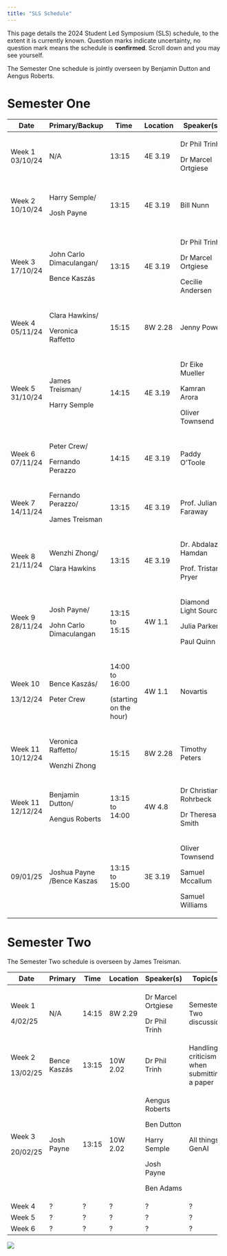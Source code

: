 ```yaml
---
title: "SLS Schedule"
---
```


This page details the 2024 Student Led Symposium (SLS) schedule, to the extent it is currently known. Question marks indicate uncertainty, no question mark means the schedule is **confirmed**. Scroll down and you may see yourself.

The Semester One schedule is jointly overseen by Benjamin Dutton and Aengus Roberts.

# Semester One

+------------------+----------------------------+------------------------+----------+-----------------------+---------------------------------------+
| Date             | Primary/Backup             | Time                   | Location | Speaker(s)            | Topic(s)                              |
+==================+============================+========================+==========+=======================+=======================================+
| Week 1 03/10/24  | N/A                        | 13:15                  | 4E 3.19  | Dr Phil Trinh         | Introduction to SLS.                  |
|                  |                            |                        |          |                       |                                       |
|                  |                            |                        |          | Dr Marcel Ortgiese    |                                       |
+------------------+----------------------------+------------------------+----------+-----------------------+---------------------------------------+
| Week 2 10/10/24  | Harry Semple/              | 13:15                  | 4E 3.19  | Bill Nunn             | Basic Git and GitHub.                 |
|                  |                            |                        |          |                       |                                       |
|                  | Josh Payne                 |                        |          |                       | A website.                            |
+------------------+----------------------------+------------------------+----------+-----------------------+---------------------------------------+
| Week 3 17/10/24  | John Carlo Dimaculangan/   | 13:15                  | 4E 3.19  | Dr Phil Trinh         | Life as a PhD Student.                |
|                  |                            |                        |          |                       |                                       |
|                  | Bence Kaszás               |                        |          | Dr Marcel Ortgiese    | Software/Literature tools.            |
|                  |                            |                        |          |                       |                                       |
|                  |                            |                        |          | Cecilie Andersen      | Time Management.                      |
+------------------+----------------------------+------------------------+----------+-----------------------+---------------------------------------+
| Week 4 05/11/24  | Clara Hawkins/             | 15:15                  | 8W 2.28  | Jenny Power           | How to give a good talk.              |
|                  |                            |                        |          |                       |                                       |
|                  | Veronica Raffetto          |                        |          |                       |                                       |
+------------------+----------------------------+------------------------+----------+-----------------------+---------------------------------------+
| Week 5 31/10/24  | James Treisman/            | 14:15                  | 4E 3.19  | Dr Eike Mueller       | HPC demonstration.                    |
|                  |                            |                        |          |                       |                                       |
|                  | Harry Semple               |                        |          | Kamran Arora          |                                       |
|                  |                            |                        |          |                       |                                       |
|                  |                            |                        |          | Oliver Townsend       |                                       |
+------------------+----------------------------+------------------------+----------+-----------------------+---------------------------------------+
| Week 6 07/11/24  | Peter Crew/                | 14:15                  | 4E 3.19  | Paddy O'Toole         | Advanced version control.             |
|                  |                            |                        |          |                       |                                       |
|                  | Fernando Perazzo           |                        |          |                       |                                       |
+------------------+----------------------------+------------------------+----------+-----------------------+---------------------------------------+
| Week 7 14/11/24  | Fernando Perazzo/          | 13:15                  | 4E 3.19  | Prof. Julian Faraway  | Exploratory data visualisation.       |
|                  |                            |                        |          |                       |                                       |
|                  | James Treisman             |                        |          |                       |                                       |
+------------------+----------------------------+------------------------+----------+-----------------------+---------------------------------------+
| Week 8 21/11/24  | Wenzhi Zhong/              | 13:15                  | 4E 3.19  | Dr. Abdalaziz Hamdan  | Firedrake and finite element methods. |
|                  |                            |                        |          |                       |                                       |
|                  | Clara Hawkins              |                        |          | Prof. Tristan Pryer   |                                       |
+------------------+----------------------------+------------------------+----------+-----------------------+---------------------------------------+
| Week 9 28/11/24  | Josh Payne/                | 13:15 to 15:15         | 4W 1.1   | Diamond Light Source  | ITT 1 Introductory Event.             |
|                  |                            |                        |          |                       |                                       |
|                  | John Carlo Dimaculangan    |                        |          | Julia Parker          |                                       |
|                  |                            |                        |          |                       |                                       |
|                  |                            |                        |          | Paul Quinn            |                                       |
+------------------+----------------------------+------------------------+----------+-----------------------+---------------------------------------+
| Week 10          | Bence Kaszás/              | 14:00 to 16:00         | 4W 1.1   | Novartis              | ITT 1 Introductory Event.             |
|                  |                            |                        |          |                       |                                       |
| 13/12/24         | Peter Crew                 | (starting on the hour) |          |                       |                                       |
+------------------+----------------------------+------------------------+----------+-----------------------+---------------------------------------+
| Week 11 10/12/24 | Veronica Raffetto/         | 15:15                  | 8W 2.28  | Timothy Peters        | What to do during an ITT.             |
|                  |                            |                        |          |                       |                                       |
|                  | Wenzhi Zhong               |                        |          |                       |                                       |
+------------------+----------------------------+------------------------+----------+-----------------------+---------------------------------------+
| Week 11 12/12/24 | Benjamin Dutton/           | 13:15 to 14:00         | 4W 4.8   | Dr Christian Rohrbeck | Semester 2 Project Q&A Session.       |
|                  |                            |                        |          |                       |                                       |
|                  | Aengus Roberts             |                        |          | Dr Theresa Smith      |                                       |
+------------------+----------------------------+------------------------+----------+-----------------------+---------------------------------------+
| 09/01/25         | Joshua Payne /Bence Kaszas | 13:15 to 15:00         | 3E 3.19  | Oliver Townsend       | ITT preparation                       |
|                  |                            |                        |          |                       |                                       |
|                  |                            |                        |          | Samuel Mccallum       |                                       |
|                  |                            |                        |          |                       |                                       |
|                  |                            |                        |          | Samuel Williams       |                                       |
+------------------+----------------------------+------------------------+----------+-----------------------+---------------------------------------+

# Semester Two

The Semester Two schedule is overseen by James Treisman.

+----------+--------------+---------+----------+--------------------+--------------------------------------------+
| Date     | Primary      | Time    | Location | Speaker(s)         | Topic(s)                                   |
+==========+==============+=========+==========+====================+============================================+
| Week 1   | N/A          | 14:15   | 8W 2.29  | Dr Marcel Ortgiese | Semester Two discussion                    |
|          |              |         |          |                    |                                            |
| 4/02/25  |              |         |          | Dr Phil Trinh      |                                            |
+----------+--------------+---------+----------+--------------------+--------------------------------------------+
| Week 2   | Bence Kaszás | 13:15   | 10W 2.02 | Dr Phil Trinh      | Handling criticism when submitting a paper |
|          |              |         |          |                    |                                            |
| 13/02/25 |              |         |          |                    |                                            |
+----------+--------------+---------+----------+--------------------+--------------------------------------------+
| Week 3   | Josh Payne   | 13:15   | 10W 2.02 | Aengus Roberts     | All things GenAI                           |
|          |              |         |          |                    |                                            |
| 20/02/25 |              |         |          | Ben Dutton         |                                            |
|          |              |         |          |                    |                                            |
|          |              |         |          | Harry Semple       |                                            |
|          |              |         |          |                    |                                            |
|          |              |         |          | Josh Payne         |                                            |
|          |              |         |          |                    |                                            |
|          |              |         |          | Ben Adams          |                                            |
+----------+--------------+---------+----------+--------------------+--------------------------------------------+
| Week 4   | ?            | ?       | ?        | ?                  | ?                                          |
+----------+--------------+---------+----------+--------------------+--------------------------------------------+
| Week 5   | ?            | ?       | ?        | ?                  | ?                                          |
+----------+--------------+---------+----------+--------------------+--------------------------------------------+
| Week 6   | ?            | ?       | ?        | ?                  | ?                                          |
+----------+--------------+---------+----------+--------------------+--------------------------------------------+

![](cohort11.jpg)